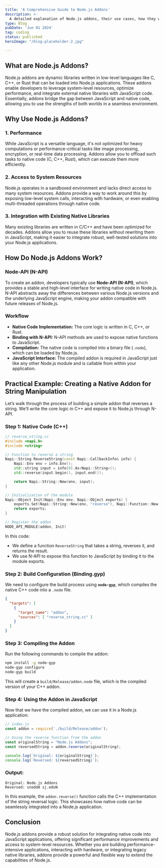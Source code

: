 ```yaml
---
title: 'A Comprehensive Guide to Node.js Addons'
description: >-
  A detailed explanation of Node.js addons, their use cases, how they work, and a practical example demonstrating their power in real-world applications.
type: Blog
pubDate: 'Jun 01 2024'
tag: coding
status: published
heroImage: "/blog-placeholder-2.jpg"

---
```


## What are Node.js Addons?

Node.js addons are dynamic libraries written in low-level languages like C, C++, or Rust that can be loaded into Node.js applications. These addons enable developers to leverage system-level resources, optimize performance, and integrate external native libraries with JavaScript code. Essentially, addons bridge the gap between JavaScript and native code, allowing you to use the strengths of both worlds in a seamless environment.

## Why Use Node.js Addons?

### 1. **Performance**
While JavaScript is a versatile language, it's not optimized for heavy computations or performance-critical tasks like image processing, encryption, or real-time data processing. Addons allow you to offload such tasks to native code (C, C++, Rust), which can execute them more efficiently.

### 2. **Access to System Resources**
Node.js operates in a sandboxed environment and lacks direct access to many system resources. Addons provide a way to work around this by exposing low-level system calls, interacting with hardware, or even enabling multi-threaded operations through native code.

### 3. **Integration with Existing Native Libraries**
Many existing libraries are written in C/C++ and have been optimized for decades. Addons allow you to reuse these libraries without rewriting them in JavaScript, making it easier to integrate robust, well-tested solutions into your Node.js applications.

## How Do Node.js Addons Work?

### Node-API (N-API)

To create an addon, developers typically use **Node-API (N-API)**, which provides a stable and high-level interface for writing native code in Node.js. N-API abstracts away the differences between various Node.js versions and the underlying JavaScript engine, making your addon compatible with future releases of Node.js.

### Workflow

- **Native Code Implementation:** The core logic is written in C, C++, or Rust.
- **Binding with N-API:** N-API methods are used to expose native functions to JavaScript.
- **Compilation:** The native code is compiled into a binary file (`.node`), which can be loaded by Node.js.
- **JavaScript Interface:** The compiled addon is required in JavaScript just like any other Node.js module and is callable from within your application.

## Practical Example: Creating a Native Addon for String Manipulation

Let’s walk through the process of building a simple addon that reverses a string. We’ll write the core logic in C++ and expose it to Node.js through N-API.

### Step 1: Native Code (C++)

```cpp
// reverse_string.cc
#include <napi.h>
#include <string>

// Function to reverse a string
Napi::String ReverseString(const Napi::CallbackInfo& info) {
    Napi::Env env = info.Env();
    std::string input = info[0].As<Napi::String>();
    std::reverse(input.begin(), input.end());

    return Napi::String::New(env, input);
}

// Initialization of the module
Napi::Object Init(Napi::Env env, Napi::Object exports) {
    exports.Set(Napi::String::New(env, "reverse"), Napi::Function::New(env, ReverseString));
    return exports;
}

// Register the addon
NODE_API_MODULE(addon, Init)
```

In this code:
- We define a function `ReverseString` that takes a string, reverses it, and returns the result.
- We use N-API to expose this function to JavaScript by binding it to the module exports.

### Step 2: Build Configuration (Binding.gyp)

We need to configure the build process using **`node-gyp`**, which compiles the native C++ code into a `.node` file.

```json
{
  "targets": [
    {
      "target_name": "addon",
      "sources": [ "reverse_string.cc" ]
    }
  ]
}
```

### Step 3: Compiling the Addon

Run the following commands to compile the addon:

```bash
npm install -g node-gyp
node-gyp configure
node-gyp build
```

This will create a `build/Release/addon.node` file, which is the compiled version of your C++ addon.

### Step 4: Using the Addon in JavaScript

Now that we have the compiled addon, we can use it in a Node.js application:

```javascript
// index.js
const addon = require('./build/Release/addon');

// Using the reverse function from the addon
const originalString = "Node.js Addons";
const reversedString = addon.reverse(originalString);

console.log(`Original: ${originalString}`);
console.log(`Reversed: ${reversedString}`);
```

### Output:
```
Original: Node.js Addons
Reversed: snoddA sj.edoN
```

In this example, the `addon.reverse()` function calls the C++ implementation of the string reversal logic. This showcases how native code can be seamlessly integrated into a Node.js application.

## Conclusion

Node.js addons provide a robust solution for integrating native code into JavaScript applications, offering significant performance improvements and access to system-level resources. Whether you are building performance-intensive applications, interacting with hardware, or integrating legacy native libraries, addons provide a powerful and flexible way to extend the capabilities of Node.js.
